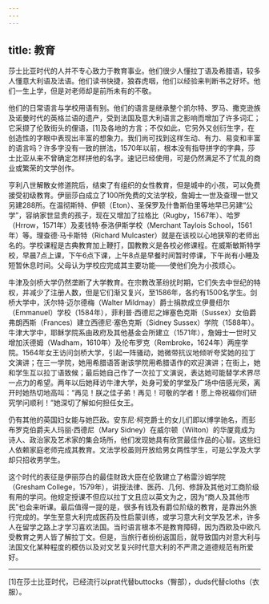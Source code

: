 ```yaml
---
---
---
```

title: 教育
---




莎士比亚时代的人并不专心致力于教育事业。他们很少人懂拉丁语及希腊语，较多人懂意大利语及法语。他们读书快捷，狼吞虎咽，他们以经验来判断书之好坏。他们一生上学，但是对老师却是前所未有的不敬。

他们的日常语言与学校用语有别。他们的语言是继承整个凯尔特、罗马、撒克逊族及诺曼时代的英格兰语的遗产，受到法国及意大利语言之影响而增加了许多词汇；它采撷了伦敦街头的俚语，[1]及各地的方言；不仅如此，它另外又创衍生字，在创造性的字眼中表现出丰富的想象力。我们尚可找到这样生动、有力、易变和丰富的语言吗？许多字没有一致的拼法，1570年以前，根本没有指导拼字的字典，莎士比亚从来不曾确定怎样拼他的名字。速记已经使用，可是仍然满足不了忙乱的商业或繁荣的文学创作。

亨利八世解散女修道院后，结束了有组织的女性教育，但是城中的小孩，可以免费接受初级教育。伊丽莎白成立了100所免费的文法学校，詹姆士一世及查理一世又另建288所。在温彻斯特、伊顿（Eton）、圣保罗及什鲁斯伯里等地早已另建“公学”，容纳家世显贵的孩子，现在又增加了拉格比（Rugby，1567年）、哈罗（Hrrow，1571年）及麦钱特·泰洛伊斯学校（Merchant Taylois School，1561年）等。理查德·马卡斯特（Richard Mulcaster）就是在该校以心地狭窄的老师出名的。学校课程是古典教育加上鞭打，国教教义是各校必修课程。在威斯敏斯特学校，早晨7点上课，下午6点下课，上午8点是早餐时间暂时停课，下午尚有小睡及短暂休息时间。父母认为学校应完成其主要功能——使他们免为小孩烦心。

牛津及剑桥大学仍然垄断了大学教育。在宗教改革纷扰时期，它们失去中世纪的特权，并减少了注册人数，但是它们渐又复兴，至1586年，各约有1500名学生。剑桥大学中，沃尔特·迈尔德梅（Walter Mildmay）爵士捐款成立伊曼纽尔（Emmanuel）学校（1584年），菲利普·西德尼之婶塞色克斯（Sussex）女伯爵弗朗西斯（Frances）建立西德尼·塞色克斯（Sidney Sussex）学院（1588年）。牛津大学中，耶稣学院系由政府及其他基金会所建立（1571年），詹姆士一世时又增加沃德姆（Wadham，1610年）及伦布罗克（Rembroke，1624年）两座学院。1564年女王访问剑桥大学，引起一阵骚动，她微带抗议地倾听夸奖她的拉丁文演讲；在三一学院，她用希腊语答谢该学院用希腊语作的欢迎演讲；在街上，她和学生互以拉丁语致候；最后她自己作了一次拉丁文演说，表达她可能替学术界尽一点力的希望。两年以后她拜访牛津大学，处身可爱的学堂及广场中倍感光荣，离开时她热切地高叫：“再见！朕之佳子弟！再见！可敬的学者！愿上帝祝福你们研究学问顺利！”她深切了解如何担任女王。

仍有其他的英国妇女能与她匹敌。安东尼·柯克爵士的女儿们即以博学驰名，而彭布罗克伯爵夫人玛丽·西德尼（Mary Sidney）在威尔顿（Wilton）的华厦竟成为诗人、政治家及艺术家的集会场所，他们发现她具有欣赏最佳作品的心智。这些妇人依赖家庭老师完成其教育。文法学校虽则开放给男女两性学生，可是公学及大学却只招收男学生。

这个时代的表征是伊丽莎白的最佳财政大臣在伦敦建立了格雷沙姆学院（Gresham College，1579年），讲授法律、医药、几何、修辞及其他对工商阶级有用的学问。他规定授课不但应以拉丁文且应以英文为之，因为“商人及其他市民”也会来听课。最后值得一提的是，很多有钱及有爵位阶级的教育，是靠出外旅行完成的。学生至意大利完成医药及性启蒙训练，或学习意大利文学及艺术，许多人在留学之路上才学习喜欢法国。当时语言根本不是教育障碍，因为西欧及中欧凡受教育之男人皆了解拉丁文。但是，当旅行者纷纷返国后，就导致国内对意大利与法国文化某种程度的模仿以及对文艺复兴时代意大利的不严肃之道德规范有所爱好。



* * *



[1]在莎士比亚时代，已经流行以prat代替buttocks（臀部），duds代替cloths（衣服）。